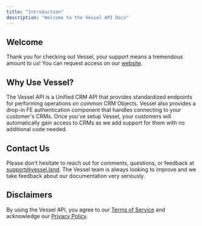 ```yaml
---
title: "Introduction"
description: "Welcome to the Vessel API Docs"
---
```


## Welcome

Thank you for checking out Vessel, your support means a tremendous amount to us! You can request access on our [website](https://www.vessel.land/).

## Why Use Vessel?

The Vessel API is a Unified CRM API that provides standardized endpoints for performing operations on common CRM Objects. Vessel also provides a drop-in FE authentication component that handles connecting to your customer's CRMs. Once you've setup Vessel, your customers will automatically gain access to CRMs as we add support for them with no additional code needed.

## Contact Us

Please don't hesitate to reach out for comments, questions, or feedback at support@vessel.land. The Vessel team is always looking to improve and we take feedback about our documentation very seriously.

## Disclaimers

By using the Vessel API, you agree to our [Terms of Service](https://drive.google.com/file/d/1MAhix9lfQdMW7B600vYeMNtdY3vnQzIQ/view) and acknowledge our [Privacy Policy](https://drive.google.com/file/d/1AnNdqjvqEU_IhqhzSYUbAuk0nOEGJuNF/view).
